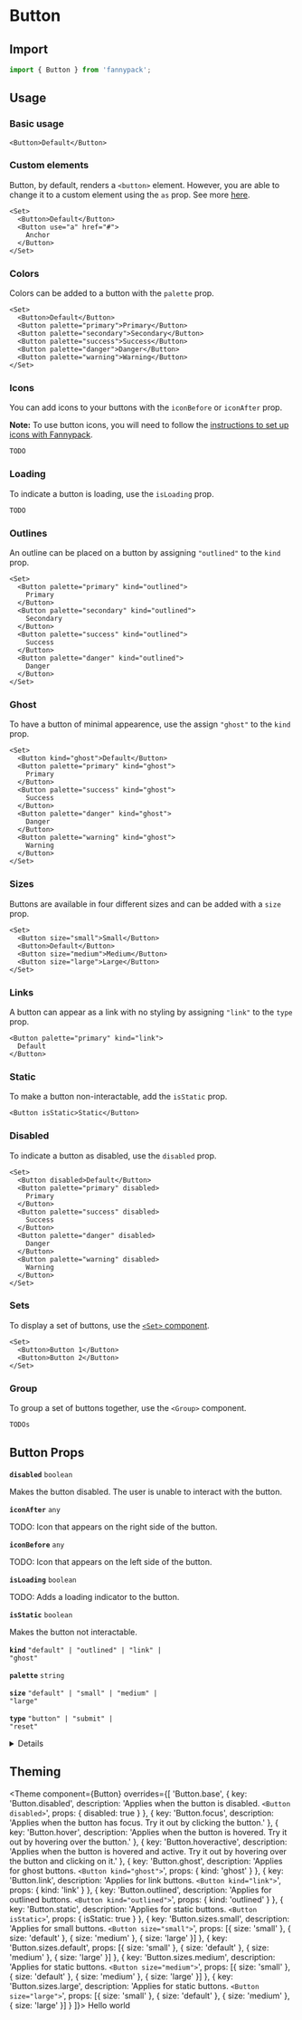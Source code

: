 
# Button

## Import

```js
import { Button } from 'fannypack';
```

## Usage

### Basic usage

```jsx-live
<Button>Default</Button>
```

### Custom elements

Button, by default, renders a `<button>` element.
However, you are able to change it to a custom element using the `as` prop. See more [here](https://reakit.io/components/button).

```jsx-live
<Set>
  <Button>Default</Button>
  <Button use="a" href="#">
    Anchor
  </Button>
</Set>
```

### Colors

Colors can be added to a button with the `palette` prop.

```jsx-live
<Set>
  <Button>Default</Button>
  <Button palette="primary">Primary</Button>
  <Button palette="secondary">Secondary</Button>
  <Button palette="success">Success</Button>
  <Button palette="danger">Danger</Button>
  <Button palette="warning">Warning</Button>
</Set>
```

### Icons

You can add icons to your buttons with the `iconBefore` or `iconAfter` prop.

**Note:** To use button icons, you will need to follow the [instructions to set up icons with Fannypack](/components/icon).

```jsx-live
TODO
```

### Loading

To indicate a button is loading, use the `isLoading` prop.

```jsx-live
TODO
```

### Outlines

An outline can be placed on a button by assigning `"outlined"` to the `kind` prop.

```jsx-live
<Set>
  <Button palette="primary" kind="outlined">
    Primary
  </Button>
  <Button palette="secondary" kind="outlined">
    Secondary
  </Button>
  <Button palette="success" kind="outlined">
    Success
  </Button>
  <Button palette="danger" kind="outlined">
    Danger
  </Button>
</Set>
```

### Ghost

To have a button of minimal appearence, use the assign `"ghost"` to the `kind` prop.

```jsx-live
<Set>
  <Button kind="ghost">Default</Button>
  <Button palette="primary" kind="ghost">
    Primary
  </Button>
  <Button palette="success" kind="ghost">
    Success
  </Button>
  <Button palette="danger" kind="ghost">
    Danger
  </Button>
  <Button palette="warning" kind="ghost">
    Warning
  </Button>
</Set>
```

### Sizes

Buttons are available in four different sizes and can be added with a `size` prop.

```jsx-live
<Set>
  <Button size="small">Small</Button>
  <Button>Default</Button>
  <Button size="medium">Medium</Button>
  <Button size="large">Large</Button>
</Set>
```

### Links

A button can appear as a link with no styling by assigning `"link"` to the `type` prop.

```jsx-live
<Button palette="primary" kind="link">
  Default
</Button>
```

### Static

To make a button non-interactable, add the `isStatic` prop.

```jsx-live
<Button isStatic>Static</Button>
```

### Disabled

To indicate a button as disabled, use the `disabled` prop.

```jsx-live
<Set>
  <Button disabled>Default</Button>
  <Button palette="primary" disabled>
    Primary
  </Button>
  <Button palette="success" disabled>
    Success
  </Button>
  <Button palette="danger" disabled>
    Danger
  </Button>
  <Button palette="warning" disabled>
    Warning
  </Button>
</Set>
```

### Sets

To display a set of buttons, use the [`<Set>` component](/components/set).

```jsx-live
<Set>
  <Button>Button 1</Button>
  <Button>Button 2</Button>
</Set>
```

### Group

To group a set of buttons together, use the `<Group>` component.

```jsx-live
TODOs
```

## Button Props

<!-- Automatically generated -->

**<Code marginRight="major-1">disabled</Code>** <Code fontSize="150" palette="primary">boolean</Code>

Makes the button disabled. The user is unable to interact with the button.

<Box marginBottom="major-4" />

**<Code marginRight="major-1">iconAfter</Code>** <Code fontSize="150" palette="primary">any</Code>

TODO: Icon that appears on the right side of the button.

<Box marginBottom="major-4" />

**<Code marginRight="major-1">iconBefore</Code>** <Code fontSize="150" palette="primary">any</Code>

TODO: Icon that appears on the left side of the button.

<Box marginBottom="major-4" />

**<Code marginRight="major-1">isLoading</Code>** <Code fontSize="150" palette="primary">boolean</Code>

TODO: Adds a loading indicator to the button.

<Box marginBottom="major-4" />

**<Code marginRight="major-1">isStatic</Code>** <Code fontSize="150" palette="primary">boolean</Code>

Makes the button not interactable.

<Box marginBottom="major-4" />

**<Code marginRight="major-1">kind</Code>** <Code fontSize="150" palette="primary">&#34;default&#34; | &#34;outlined&#34; | &#34;link&#34; | &#34;ghost&#34;</Code>

<Box marginBottom="major-4" />

**<Code marginRight="major-1">palette</Code>** <Code fontSize="150" palette="primary">string</Code>

<Box marginBottom="major-4" />

**<Code marginRight="major-1">size</Code>** <Code fontSize="150" palette="primary">&#34;default&#34; | &#34;small&#34; | &#34;medium&#34; | &#34;large&#34;</Code>

<Box marginBottom="major-4" />

**<Code marginRight="major-1">type</Code>** <Code fontSize="150" palette="primary">&#34;button&#34; | &#34;submit&#34; | &#34;reset&#34;</Code>

<Box marginBottom="major-4" />

<details><Box use="summary" marginBottom="major-4">Inherits <code><strong>&#60;Box&#62;</strong></code> props</Box>

**<Code marginRight="major-1">use</Code>**

<Code isBlock palette="primary" fontSize="150" padding="minor-1" marginBottom="major-2">
{`string
  | ComponentClass<any, any>
  | FunctionComponent<any>`}
</Code>

<Box marginBottom="major-4" />

**<Code marginRight="major-1">className</Code>** <Code fontSize="150" palette="primary">string</Code>

<Box marginBottom="major-4" />

**<Code marginRight="major-1">children</Code>**

<Code isBlock palette="primary" fontSize="150" padding="minor-1" marginBottom="major-2">
{`string
  | number
  | boolean
  | {}
  | ReactElement<any, string
  | ((props: any) => ReactElement<any, string
  | ...
  | (new (props: any) => Component<any, any, any>)>)
  | (new (props: any) => Component<any, any, any>)>
  | ReactNodeArray
  | ReactPortal
  | ((props: BoxProps) => ReactNode)`}
</Code>

<Box marginBottom="major-4" />

**<Code marginRight="major-1">altitude</Code>** <Code fontSize="150" palette="primary">string</Code>

<Box marginBottom="major-4" />

**<Code marginRight="major-1">showBreakpoint</Code>** <Code fontSize="150" palette="primary">string</Code>

<Box marginBottom="major-4" />

**<Code marginRight="major-1">hiddenBreakpoint</Code>** <Code fontSize="150" palette="primary">string</Code>

<Box marginBottom="major-4" />

**<Code marginRight="major-1">overrides</Code>**

<Code isBlock palette="primary" fontSize="150" padding="minor-1" marginBottom="major-2">
{`{
  altitudes?: AltitudesThemeConfig;
  borders?: BordersThemeConfig;
  breakpoints?: BreakpointsThemeConfig;
  fontSizes?: FontSizeThemeConfig;
  fontWeights?: FontWeightsThemeConfig;
  global?: GlobalThemeConfig;
  ... 20 more ...;
  Set?: SetThemeConfig;
}`}
</Code>

<Box marginBottom="major-4" />

**<Code marginRight="major-1">elementRef</Code>** <Code fontSize="150" palette="primary">((instance: any) =&#62; void) | RefObject&#60;any&#62;</Code>

<Box marginBottom="major-4" />

</details>



## Theming

<Theme
  component={Button}
  overrides={[
    'Button.base',
    {
      key: 'Button.disabled',
      description: 'Applies when the button is disabled. `<Button disabled>`',
      props: { disabled: true }
    },
    { key: 'Button.focus', description: 'Applies when the button has focus. Try it out by clicking the button.' },
    { key: 'Button.hover', description: 'Applies when the button is hovered. Try it out by hovering over the button.' },
    {
      key: 'Button.hoveractive',
      description:
        'Applies when the button is hovered and active. Try it out by hovering over the button and clicking on it.'
    },
    {
      key: 'Button.ghost',
      description: 'Applies for ghost buttons. `<Button kind="ghost">`',
      props: { kind: 'ghost' }
    },
    { key: 'Button.link', description: 'Applies for link buttons. `<Button kind="link">`', props: { kind: 'link' } },
    {
      key: 'Button.outlined',
      description: 'Applies for outlined buttons. `<Button kind="outlined">`',
      props: { kind: 'outlined' }
    },
    { key: 'Button.static', description: 'Applies for static buttons. `<Button isStatic>`', props: { isStatic: true } },
    {
      key: 'Button.sizes.small',
      description: 'Applies for small buttons. `<Button size="small">`',
      props: [{ size: 'small' }, { size: 'default' }, { size: 'medium' }, { size: 'large' }]
    },
    {
      key: 'Button.sizes.default',
      props: [{ size: 'small' }, { size: 'default' }, { size: 'medium' }, { size: 'large' }]
    },
    {
      key: 'Button.sizes.medium',
      description: 'Applies for static buttons. `<Button size="medium">`',
      props: [{ size: 'small' }, { size: 'default' }, { size: 'medium' }, { size: 'large' }]
    },
    {
      key: 'Button.sizes.large',
      description: 'Applies for static buttons. `<Button size="large">`',
      props: [{ size: 'small' }, { size: 'default' }, { size: 'medium' }, { size: 'large' }]
    }
  ]}>
  Hello world
</Theme>
